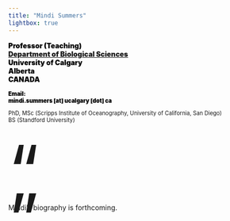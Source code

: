 ```yaml
---
title: "Mindi Summers"
lightbox: true
---
```

::: column-margin

<!-- Image here -->

::: {style="margin-top: 1em; font-weight: 900; color: black;"}
Professor (Teaching)\
[Department of Biological Sciences](https://science.ucalgary.ca/biological-sciences){target="_blank"}\
University of Calgary\
Alberta\
CANADA
:::

::: {style="font-size: 0.8em; margin-top: 1em;"}
[Email:  
mindi.summers \[at\] ucalgary \[dot\] ca]{style="font-weight: 900; color: black;"}
:::

::: {style="font-size: 0.8em; margin-top: 1em;"}
PhD, MSc (Scripps Institute of Oceanography, University of California, San Diego)\
BS (Standford University)
:::

::: {style="margin-top: 1em; margin-bottom: 3em;"}
<!-- Links here -->
:::
:::

::: grid
::: g-col-1
[“]{style="font-size: 10em; line-height: 0.75em;"}
:::

::: {.g-col-10 style="margin-left: 0em;  padding: 0em;"}
Mindi's biography is forthcoming.
:::

::: g-col-1
:::

::: g-col-1
:::

::: g-col-10
:::

::: g-col-1
[”]{style="font-size: 10em; line-height: 0em;"}
:::
:::
